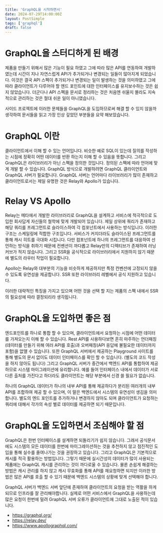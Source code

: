 ```yaml
---
title: 'GraphQL을 시작하면서'
date: 2024-07-29T14:00:00Z
layout: PostSimple
tags: ['graphql']
draft: false
---
```


# GraphQL을 스터디하게 된 배경

제품을 만들기 위해서 많은 기능이 필요 하였고 그에 따라 많은 API를 연동하여 개발하였는데 시간이 지나 자연스럽게 API가 추가되거나 변경되는 일들이 많아지게 되었습니다.
이것은 결국 API 스펙이 추가되거나 변경되는 일이 발생하는 것을 의미하였고 그에 따라 클라이언트가 다루어야 할 엔드 포인트에 대한 인터페이스를 유지보수하는 것은 쉽지 않았습니다.
더군다나 API 스펙을 문서로 정리하는 것은 처음엔 쉬울지 몰라도 지속적으로 관리하는 것은 절대 쉬운 일이 아니였습니다.

사이드 프로젝트에 이러한 문제들을 GraphQL을 도입하므로써 해결 할 수 있지 않을까 생각하여 문서들을 읽고 가장 인상 깊었던 부분들을 요약 해보았습니다.

# GraphQL 이란

클라이언트에서 이해 할 수 있는 언어입니다. 비슷한 예로 SQL이 있는데 질의를 작성하는 시점에 정확히 어떤 데이터를 반환 하는지 이해 할 수 있음을 뜻합니다.
그리고 GraphQL은 라이브러리가 아닌 스펙을 정의한 것입니다. 정의된 스펙에 따라 언어에 맞게 개발 할 수 있습니다.
GraphQL 방식으로 개발하려면 GraphQL 클라이언트와 GraphQL 서버가 필요합니다.
GraphQL 서버는 언어마다 라이브러리가 많이 존재하고 클라이언트로서는 제일 유명한 것은 Relay와 Apollo가 있습니다.

# Relay VS Apollo

Relay는 메타에서 개발한 라이브러리로 GraphQL을 설계하고 서비스에 적극적으로 도입한 회사답게 자신들의 철학에 맞게 개발되어 있습니다.
제일 상위에 쿼리가 존재하고 해당 쿼리를 프레그먼트로 슬라이스하여 각 컴포넌트에서 사용하는 방식입니다.
이러한 구조는 스케일링에 적합한 구조입니다. 서비스가 커지더라도 슬라이스된 프레그먼트를 통해 캐시 히트를 극대화 시킵니다.
다만 컴포넌트에 하나의 프레그먼트를 대응하여 선언하는 방식을 취하기 때문에 컨벤션이 까다롭고 Relay만의 디렉티브가 존재하여 러닝커브가 적지 않습니다.
그리고 SSR을 공식적으로 라이브러리에서 지원하지 않기 때문에 별도의 라우터 작업이 필요합니다.

Apollo는 Relay와 대부분의 기능을 비슷하게 제공하지만 특정 컨벤션에 고정되지 않을 수 있도록 유연성을 제공합니다.
SSR 또한 라이브러리 레벨에서 공식 지원하고 있습니다.

이러한 대략적인 특징을 가지고 있으며 어떤 것을 선택 할 지는 제품의 스펙 내에서 SSR의 필요성에 따라 결정되리라 생각됩니다.

# GraphQL을 도입하면 좋은 점

엔드포인트를 하나로 통합 할 수 있으며, 클라이언트에서 요청하는 시점에 어떤 데이터를 가져오는지 이해 할 수 있습니다.
Rest API를 사용하다보면 흔히 마주하는 언더패칭(데이터를 만들기 위해 여러 API를 호출)과 오버패칭(API 응답에 불필요한 데이터까지 포함)을 없앨 수 있습니다.
또한 GraphQL 서버에서 제공하는 Playground 사이트를 통해 별도의 문서 없이도 데이터 인터페이스를 확인 할 수 있습니다. (별도의 코드 작성을 하지 않아도 됩니다)
그리고 GraphQL 서버가 중간에서 백엔드 API를 통합하여 제공하므로 시스템 마이그레이션에 유리합니다. 예를 들어 인터페이스 내에서 데이터가 서로 다른 출처를 가진다고 하더라도 클라이언트는
해당 부분에서 신경 쓸 필요가 없습니다.

하나의 GraphQL 데이터가 하나의 내부 API를 통해 제공하다가 분리된 여러개의 내부 API를 조합하여 제공 할 수 있으며, 이 말은 백엔드에서 시스템의 유연성이 생김을 의미합니다.
별도의 엔드 포인트를 추가하거나 변경하지 않아도 되며 클라이언트가 요청하는 쿼리에 대해서 각가의 속성 별로 데이터를 제공하면 되기 때문입니다.

# GraphQL을 도입하면서 조심해야 할 점

GraphQL은 한번 인터페이스를 설계하면 되돌리기가 쉽지 않습니다. 그래서 공식문서에도 시스템의 모든 데이터를 한번에 마이그레이션하는 것을 추천하지 않고 점진적인 도입을 통해 실수를 줄여나가는 것을 권장하고 있습니다.
그리고 GraphQL은 기본적으로 캐시를 적극 활용하는 방법입니다. 그렇기 때문에 실시간성의 데이터가 많이 사용되는 제품에는 GraphQL 캐시를 관리하는 것이 까다로울 수 있습니다.
물론 손쉽게 해결하는 방법은 캐시 관리를 하지 않고 캐시 무효화를 통해 API를 재요청하면 되지만 이러한 방법은 많은 API를 호출 할 수 있기 때문에 백엔드 시스템의 상황에 맞게 선택해야 합니다.

GraphQL 서버가 백엔드 서버 앞단에 존재하여 클라이언트의 요청을 받는 역활을 하게 되므로 인프라를 잘 관리해야합니다.
실제로 어떤 서비스에서 GraphQL을 사용하는데 많은 요청이 한번에 밀려 GraphQL 서버 오류가 클라이언트에 그대로 노출된 적이 있습니다.

- https://graphql.org/
- https://relay.dev/
- https://www.apollographql.com/
